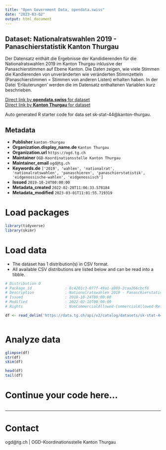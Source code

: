 ```yaml
---
title: "Open Government Data, opendata.swiss"
date: "2023-03-02"
output: html_document
---
```


## Dataset: Nationalratswahlen 2019 - Panaschierstatistik Kanton Thurgau

Der Datensatz enthält die Ergebnisse der Kandidierenden für die Nationalratswahlen 2019 im Kanton Thurgau inklusive der Panaschierstimmen auf Ebene Kanton. Die Daten zeigen, wie viele Stimmen die Kandierenden von unveränderten wie veränderten Stimmzetteln (Panaschierstimmen = Stimmen von anderen Listen) erhalten haben. In der Datei 'Erläuterungen' werden die im Datensatz enthaltenen Variablen kurz beschrieben.

[Direct link by **opendata.swiss** for dataset](https://opendata.swiss/de/dataset/nationalratswahlen-2019-panaschierstatistik-kanton-thurgau1)<br>
[Direct link by **Kanton Thurgau** for dataset](https://data.tg.ch/explore/dataset/sk-stat-44/)

Auto generated R starter code for data set sk-stat-44@kanton-thurgau.

## Metadata

- **Publisher** `kanton-thurgau`
- **Organization.display_name.de** `Kanton Thurgau`
- **Organization.url** `https://ogd.tg.ch`
- **Maintainer** `OGD-Koordinationsstelle Kanton Thurgau`
- **Maintainer_email** `ogd@tg.ch`
- **Keywords.de** `['2019', 'wahlen', 'nationalrat', 'nationalratswahlen', 'panaschieren', 'panaschierstatistik', 'eidgenossische-wahlen', 'eidgenossisch']`
- **Issued** `2019-10-24T00:00:00`
- **Metadata_created** `2022-02-28T11:06:33.578184`
- **Metadata_modified** `2023-03-01T11:01:55.719319`


# Load packages

```r

library(tidyverse)
library(skimr)

```

# Load data

-   The dataset has 1 distribution(s) in CSV format.
-   All available CSV distributions are listed below and can be read into a tibble.

```r

# Distribution 0
# Package_id               : 8c4201c3-077f-49a1-a989-2caa266cbcf6
# Description              : Nationalratswahlen 2019 - Panaschierstatistik Kanton Thurgau (csv)
# Issued                   : 2019-10-24T00:00:00
# Modified                 : 2022-02-10T00:00:00
# Rights                   : NonCommercialAllowed-CommercialAllowed-ReferenceRequired

df <- read_delim('https://data.tg.ch/api/v2/catalog/datasets/sk-stat-44/exports/csv')



```

# Analyze data

```r

glimpse(df)
str(df)
skim(df)

head(df)
tail(df)

```

# Continue your code here...

```r

```

------------------------------------------------------------------------

# Contact

ogd@tg.ch | OGD-Koordinationsstelle Kanton Thurgau
